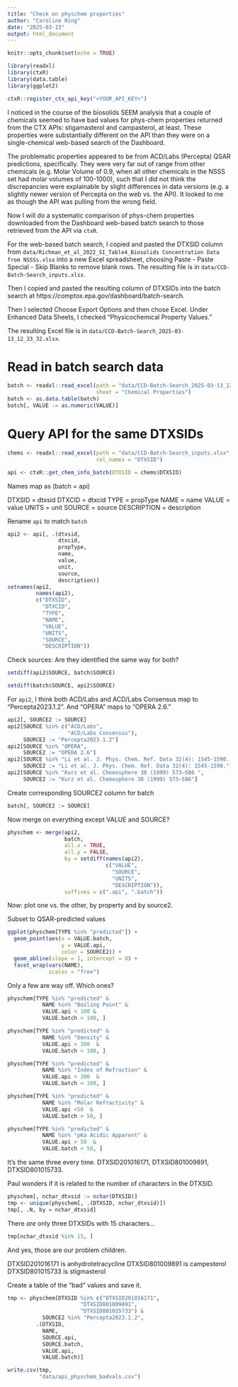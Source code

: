 ```yaml
---
title: "Check on physchem properties"
author: "Caroline Ring"
date: "2025-03-13"
output: html_document
---
```


```r
knitr::opts_chunk$set(echo = TRUE)
```

```r
library(readxl)
library(ctxR)
library(data.table)
library(ggplot2)
```

```r
ctxR::register_ctx_api_key("<YOUR_API_KEY>")
```

I noticed in the course of the biosolids SEEM analysis that a couple of chemicals seemed to have bad values for phys-chem properties returned from the CTX APIs: stigamasterol and campasterol, at least. These properties were substantially different on the API than they were on a single-chemical web-based search of the Dashboard.

The problematic properties appeared to be from ACD/Labs (Percepta) QSAR predictions, specifically. They were very far out of range from other chemicals (e.g. Molar Volume of 0.9, when all other chemicals in the NSSS set had molar volumes of 100-1000), such that I did not think the discrepancies were explainable by slight differences in data versions (e.g. a slightly newer version of Percepta on the web vs. the API). It looked to me as though the API was pulling from the wrong field.

Now I will do a systematic comparison of phys-chem properties downloaded from the Dashboard web-based batch search to those retrieved from the API via `ctxR`.

For the web-based batch search, I copied and pasted the DTXSID column from `data/Richman_et_al_2022_SI_Table4_Biosolids Concentration Data from NSSSs.xlsx` into a new Excel spreadsheet, choosing Paste - Paste Special - Skip Blanks to remove blank rows. The resulting file is in `data/CCD-Batch-Search_inputs.xlsx`.

Then I copied and pasted the resulting column of DTXSIDs into the batch search at https://comptox.epa.gov/dashboard/batch-search.

Then I selected Choose Export Options and then chose Excel. Under Enhanced Data Sheets, I checked "Physicochemical Property Values."

The resulting Excel file is in `data/CCD-Batch-Search_2025-03-13_12_33_32.xlsx`.

# Read in batch search data

```r
batch <- readxl::read_excel(path = "data/CCD-Batch-Search_2025-03-13_12_33_32.xlsx",
                            sheet = "Chemical Properties")
batch <- as.data.table(batch)
batch[, VALUE := as.numeric(VALUE)]
```

# Query API for the same DTXSIDs

```r
chems <- readxl::read_excel(path = "data/CCD-Batch-Search_inputs.xlsx",
                            col_names = "DTXSID")
```

```r
api <- ctxR::get_chem_info_batch(DTXSID = chems$DTXSID)
```

Names map as (batch = api)

DTXSID = dtxsid
DTXCID  = dtxcid
TYPE = propType
NAME = name
VALUE = value
UNITS = unit
SOURCE = source
DESCRIPTION = description

Rename `api` to match `batch`

```r
api2 <- api[, .(dtxsid,
                dtxcid,
                propType,
                name,
                value,
                unit,
                source,
                description)]
setnames(api2, 
         names(api2),
         c("DTXSID",
           "DTXCID",
           "TYPE",
           "NAME",
           "VALUE",
           "UNITS",
           "SOURCE",
           "DESCRIPTION"))
```

Check sources: Are they identified the same way for both?

```r
setdiff(api2$SOURCE, batch$SOURCE)
```

```r
setdiff(batch$SOURCE, api2$SOURCE)
```


For `api2`, I think both ACD/Labs and ACD/Labs Consensus map to "Percepta2023.1.2". And "OPERA" maps to "OPERA 2.6."

```r
api2[, SOURCE2 := SOURCE]
api2[SOURCE %in% c("ACD/Labs",
                   "ACD/Labs Consensus"),
     SOURCE2 := "Percepta2023.1.2"]
api2[SOURCE %in% "OPERA",
     SOURCE2 := "OPERA 2.6"]
api2[SOURCE %in% "Li et al. J. Phys. Chem. Ref. Data 32(4): 1545-1590. ",
     SOURCE2 := "Li et al. J. Phys. Chem. Ref. Data 32(4): 1545-1590."]
api2[SOURCE %in% "Kurz et al. Chemosphere 38 (1999) 573–586 ",
     SOURCE2 := "Kurz et al. Chemosphere 38 (1999) 573–586"]
```

Create corresponding SOURCE2 column for batch

```r
batch[, SOURCE2 := SOURCE]
```

Now merge on everything except VALUE and SOURCE?

```r
physchem <- merge(api2,
                  batch,
                  all.x = TRUE,
                  all.y = FALSE,
                  by = setdiff(names(api2),
                               c("VALUE",
                                 "SOURCE",
                                 "UNITS",
                                 "DESCRIPTION")),
                  suffixes = c(".api", ".batch"))
```

Now: plot one vs. the other, by property and by source2.

Subset to QSAR-predicted values

```r
ggplot(physchem[TYPE %in% "predicted"]) +
  geom_point(aes(x = VALUE.batch,
                 y = VALUE.api,
                 color = SOURCE2)) +
  geom_abline(slope = 1, intercept = 0) +
  facet_wrap(vars(NAME),
             scales = "free")
```

Only a few are way off. Which ones?

```r
physchem[TYPE %in% "predicted" &
           NAME %in% "Boiling Point" &
           VALUE.api < 100 & 
           VALUE.batch > 100, ]
```


```r
physchem[TYPE %in% "predicted" &
           NAME %in% "Density" &
           VALUE.api > 300  & 
           VALUE.batch < 100, ]
```

```r
physchem[TYPE %in% "predicted" &
           NAME %in% "Index of Refraction" &
           VALUE.api > 300  & 
           VALUE.batch < 100, ]
```

```r
physchem[TYPE %in% "predicted" &
           NAME %in% "Molar Refractivity" &
           VALUE.api <50  & 
           VALUE.batch > 50, ]
```

```r
physchem[TYPE %in% "predicted" &
           NAME %in% "pKa Acidic Apparent" &
           VALUE.api > 50  & 
           VALUE.batch < 50, ]
```

It's the same three every time. DTXSID201016171, DTXSID801009891, DTXSID801015733.

Paul wonders if it is related to the number of characters in the DTXSID.

```r
physchem[, nchar_dtxsid := nchar(DTXSID)]
tmp <- unique(physchem[, .(DTXSID, nchar_dtxsid)])
tmp[, .N, by = nchar_dtxsid]
```

There *are* only three DTXSIDs with 15 characters...

```r
tmp[nchar_dtxsid %in% 15, ]
```

And yes, those are our problem children.

DTXSID201016171 is anhydrotetracycline
DTXSID801009891 is campesterol
DTXSID801015733 is stigmasterol

Create a table of the "bad" values and save it.

```r
tmp <- physchem[DTXSID %in% c("DTXSID201016171",
                       "DTXSID801009891",
                       "DTXSID801015733") &
           SOURCE2 %in% "Percepta2023.1.2",
         .(DTXSID,
           NAME,
           SOURCE.api,
           SOURCE.batch,
           VALUE.api,
           VALUE.batch)]

write.csv(tmp,
          "data/api_physchem_badvals.csv")
```

